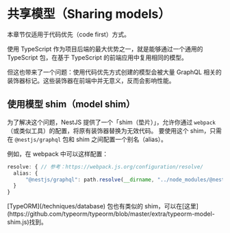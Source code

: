 # 共享模型（Sharing models）

<CalloutInfo type="warning">

本章节仅适用于代码优先（code first）方式。

</CalloutInfo>

使用 TypeScript 作为项目后端的最大优势之一，就是能够通过一个通用的 TypeScript 包，在基于 TypeScript 的前端应用中复用相同的模型。

但这也带来了一个问题：使用代码优先方式创建的模型会被大量 GraphQL 相关的装饰器标记。这些装饰器在前端中并无意义，反而会影响性能。

## 使用模型 shim（model shim）

为了解决这个问题，NestJS 提供了一个「shim（垫片）」，允许你通过 `webpack`（或类似工具）的配置，将原有装饰器替换为无效代码。
要使用这个 shim，只需在 `@nestjs/graphql` 包和 shim 之间配置一个别名（alias）。

例如，在 webpack 中可以这样配置：

```ts
resolve: { // 参考：https://webpack.js.org/configuration/resolve/
  alias: {
      "@nestjs/graphql": path.resolve(__dirname, "../node_modules/@nestjs/graphql/dist/extra/graphql-model-shim")
  }
}
```

<CalloutInfo>
  [TypeORM](/techniques/database) 包也有类似的
  shim，可以在[这里](https://github.com/typeorm/typeorm/blob/master/extra/typeorm-model-shim.js)找到。
</CalloutInfo>
